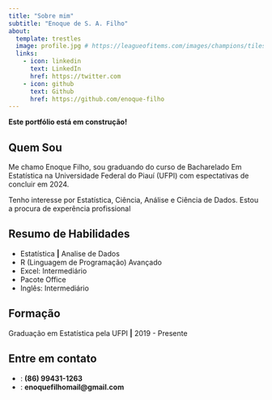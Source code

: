 ```yaml
---
title: "Sobre mim"
subtitle: "Enoque de S. A. Filho"
about:
  template: trestles
  image: profile.jpg # https://leagueofitems.com/images/champions/tiles/256/57.webp
  links:
    - icon: linkedin
      text: LinkedIn
      href: https://twitter.com
    - icon: github
      text: Github
      href: https://github.com/enoque-filho  
---
```


**Este portfólio está em construção!**

## Quem Sou

Me chamo Enoque Filho, sou graduando do curso de Bacharelado Em Estatística na Universidade Federal do Piauí (UFPI) com espectativas de concluir em 2024.

Tenho interesse por Estatística, Ciência, Análise e Ciência de Dados. Estou a procura de experência profissional

## Resumo de Habilidades

-   Estatística **\|** Analise de Dados
-   R (Linguagem de Programação) Avançado
-   Excel: Intermediário
-   Pacote Office
-   Inglês: Intermediário

## Formação

Graduação em Estatística pela UFPI **\|** 2019 - Presente

## Entre em contato

-   <i class="bi bi-whatsapp"></i>: **(86) 99431-1263**
-   <i class="bi bi-envelope"></i>: **enoquefilhomail\@gmail.com**
